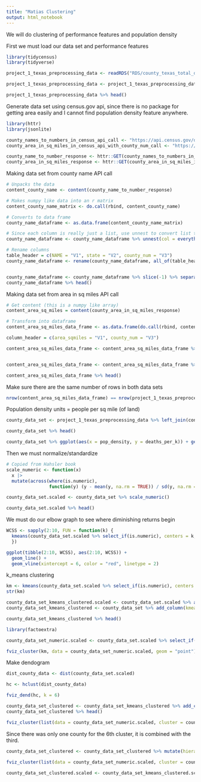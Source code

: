 ```yaml
---
title: "Matias Clustering"
output: html_notebook
---
```



We will do clustering of performance features and population density

First we must load our data set and performance features

```r
library(tidycensus)
library(tidyverse)
```

```r
project_1_texas_preprocessing_data <- readRDS("RDS/county_texas_total_data.rds")

project_1_texas_preprocessing_data <- project_1_texas_preprocessing_data %>% select(county_name, total_deaths, total_cases, total_population)

project_1_texas_preprocessing_data %>% head()
```

Generate data set using census.gov api, since there is no package for getting area easily and I cannot find population density feature anywhere.

```r
library(httr)
library(jsonlite)
```

```r
county_names_to_numbers_in_census_api_call <- "https://api.census.gov/data/2023/geoinfo?get=NAME&for=county:*&in=state:48"
county_area_in_sq_miles_in_census_api_with_county_num_call <- "https://api.census.gov/data/2023/geoinfo?get=AREALAND_SQMI&for=county:*&in=state:48"

county_name_to_number_response <- httr::GET(county_names_to_numbers_in_census_api_call)
county_area_in_sq_miles_response <- httr::GET(county_area_in_sq_miles_in_census_api_with_county_num_call)
```

Making data set from county name API call

```r
# Unpacks the data
content_county_name <- content(county_name_to_number_response)

# Makes numpy like data into an r matrix
content_county_name_matrix <- do.call(rbind, content_county_name)

# Converts to data frame
county_name_dataframe <- as.data.frame(content_county_name_matrix)

# Since each column is really just a list, use unnest to convert list to rows
county_name_dataframe <- county_name_dataframe %>% unnest(col = everything())

# Rename columns
table_header = c(NAME = "V1", state = "V2", county_num = "V3")
county_name_dataframe <- rename(county_name_dataframe, all_of(table_header))


county_name_dataframe <- county_name_dataframe %>% slice(-1) %>% separate(NAME, into = c("county_name", "STATE NAME"), sep = ",") %>% select(county_name, county_num)
county_name_dataframe %>% head()
```

Making data set from area in sq miles API call

```r
# Get content (this is a numpy like array)
content_area_sq_miles = content(county_area_in_sq_miles_response)

# Transform into dataframe
content_area_sq_miles_data_frame <- as.data.frame(do.call(rbind, content_area_sq_miles)) %>% unnest(col = everything())

column_header = c(area_sqmiles = "V1", county_num = "V3")

content_area_sq_miles_data_frame <- content_area_sq_miles_data_frame %>% slice(-1) %>% rename(all_of(column_header)) %>% select(area_sqmiles, county_num)


content_area_sq_miles_data_frame <- content_area_sq_miles_data_frame %>% left_join(county_name_dataframe, by = "county_num") %>% select(county_name, area_sqmiles) %>% mutate(area_sqmiles = as.numeric(area_sqmiles))

content_area_sq_miles_data_frame %>% head()
```

Make sure there are the same number of rows in both data sets

```r
nrow(content_area_sq_miles_data_frame) == nrow(project_1_texas_preprocessing_data)
```

Population density units = people per sq mile (of land)

```r
county_data_set <- project_1_texas_preprocessing_data %>% left_join(content_area_sq_miles_data_frame, by = "county_name") %>% mutate(pop_density = total_population/area_sqmiles, deaths_per_k = (total_deaths/total_population) * 1000, cases_per_k = (total_cases/total_population) * 1000)

county_data_set %>% head()
```

```r
county_data_set %>% ggplot(aes(x = pop_density, y = deaths_per_k)) + geom_point()
```


Then we must normalize/standardize

```r

# Copied from Hahsler book
scale_numeric <- function(x) 
  x |> 
  mutate(across(where(is.numeric), 
                function(y) (y - mean(y, na.rm = TRUE)) / sd(y, na.rm = TRUE)))

county_data_set.scaled <- county_data_set %>% scale_numeric()

county_data_set.scaled %>% head()
```


We must do our elbow graph to see where diminishing returns begin

```r
WCSS <- sapply(2:10, FUN = function(k) {
  kmeans(county_data_set.scaled %>% select_if(is.numeric), centers = k, nstart = 5)$tot.withinss
  })

ggplot(tibble(2:10, WCSS), aes(2:10, WCSS)) + 
  geom_line() +
  geom_vline(xintercept = 6, color = "red", linetype = 2)

```

k_means clustering

```r
km <- kmeans(county_data_set.scaled %>% select_if(is.numeric), centers = 6, nstart = 10)
str(km)
```
```r
county_data_set_kmeans_clustered.scaled <- county_data_set.scaled %>% add_column(cluster = factor(km$cluster))
county_data_set_kmeans_clustered <- county_data_set %>% add_column(kmeans_cluster = factor(km$cluster))
```

```r
county_data_set_kmeans_clustered %>% head()
```
```r
library(factoextra)
```

```r
county_data_set_numeric.scaled <- county_data_set.scaled %>% select_if(is.numeric)

fviz_cluster(km, data = county_data_set_numeric.scaled, geom = "point")
```

Make dendogram

```r
dist_county_data <- dist(county_data_set.scaled)

hc <- hclust(dist_county_data)
```

```r
fviz_dend(hc, k = 6)
```

```r
county_data_set_clustered <- county_data_set_kmeans_clustered %>% add_column(hierarchachal_cluster = factor(cutree(hc, k = 6)))
county_data_set_clustered %>% head()
```


```r
fviz_cluster(list(data = county_data_set_numeric.scaled, cluster = county_data_set_clustered$hierarchachal_cluster), geom = "point")
```

Since there was only one county for the 6th cluster, it is combined with the third.

```r
county_data_set_clustered <- county_data_set_clustered %>% mutate(hierarchachal_cluster = if_else(hierarchachal_cluster == "6", "3", hierarchachal_cluster))
                                                                  
fviz_cluster(list(data = county_data_set_numeric.scaled, cluster = county_data_set_clustered$hierarchachal_cluster), geom = "point")                                                          
```

```r
county_data_set_clustered.scaled <- county_data_set_kmeans_clustered.scaled %>% add_column(hierarchachal_cluster = county_data_set_clustered$hierarchachal_cluster) %>% rename(kmeans_cluster = cluster)
```

